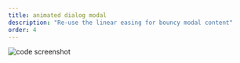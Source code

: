 ```yaml
---
title: animated dialog modal
description: "Re-use the linear easing for bouncy modal content"
order: 4
---
```



<VideoPlayer
  classes="w-[560px] right-[-100px] top-[-20px] lg:w-[460px] lg:right-[300px] lg:top-[20px]"
  name="animated-dialog"
/>

<Image
  src={screen}
  alt="code screenshot"
  class="rounded-xl absolute z-1 hover:z-10 w-[420px] right-[90px] top-[280px] lg:w-[420px] lg:right-[20px] lg:top-[60px]"
/>